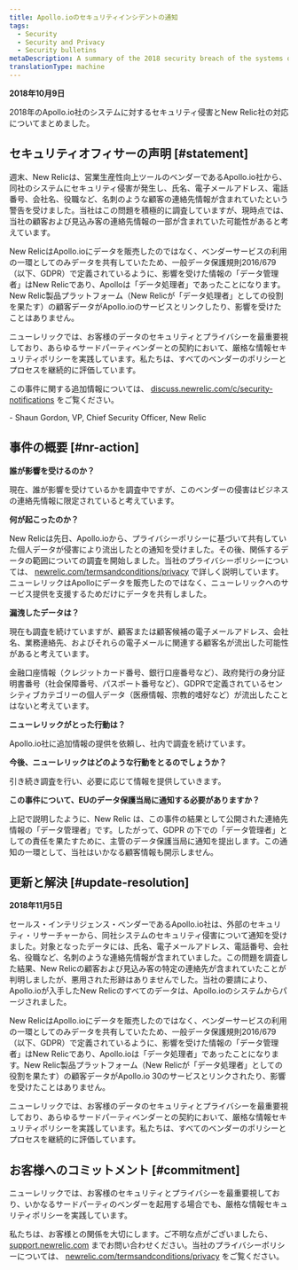 ```yaml
---
title: Apollo.ioのセキュリティインシデントの通知
tags:
  - Security
  - Security and Privacy
  - Security bulletins
metaDescription: A summary of the 2018 security breach of the systems of Apollo.io and New Relic's response.
translationType: machine
---
```


**2018年10月9日**

2018年のApollo.io社のシステムに対するセキュリティ侵害とNew Relic社の対応についてまとめました。

## セキュリティオフィサーの声明 [#statement]

週末、New Relicは、営業生産性向上ツールのベンダーであるApollo.io社から、同社のシステムにセキュリティ侵害が発生し、氏名、電子メールアドレス、電話番号、会社名、役職など、名刺のような顧客の連絡先情報が含まれていたという警告を受けました。当社はこの問題を積極的に調査していますが、現時点では、当社の顧客および見込み客の連絡先情報の一部が含まれていた可能性があると考えています。

New RelicはApollo.ioにデータを販売したのではなく、ベンダーサービスの利用の一環としてのみデータを共有していたため、一般データ保護規則2016/679（以下、GDPR）で定義されているように、影響を受けた情報の「データ管理者」はNew Relicであり、Apolloは「データ処理者」であったことになります。New Relic製品プラットフォーム（New Relicが「データ処理者」としての役割を果たす）の顧客データがApollo.ioのサービスとリンクしたり、影響を受けたことはありません。

ニューレリックでは、お客様のデータのセキュリティとプライバシーを最重要視しており、あらゆるサードパーティベンダーとの契約において、厳格な情報セキュリティポリシーを実践しています。私たちは、すべてのベンダーのポリシーとプロセスを継続的に評価しています。

この事件に関する追加情報については、 [discuss.newrelic.com/c/security-notifications](https://discuss.newrelic.com/c/security-notifications) をご覧ください。

\- Shaun Gordon, VP, Chief Security Officer, New Relic

## 事件の概要 [#nr-action]

**誰が影響を受けるのか？**

現在、誰が影響を受けているかを調査中ですが、このベンダーの侵害はビジネスの連絡先情報に限定されていると考えています。

**何が起こったのか？**

New Relicは先日、Apollo.ioから、プライバシーポリシーに基づいて共有していた個人データが侵害により流出したとの通知を受けました。その後、関係するデータの範囲についての調査を開始しました。当社のプライバシーポリシーについては、 [newrelic.com/termsandconditions/privacy](https://newrelic.com/termsandconditions/privacy) で詳しく説明しています。ニューレリックはApolloにデータを販売したのではなく、ニューレリックへのサービス提供を支援するためだけにデータを共有しました。

**漏洩したデータは？**

現在も調査を続けていますが、顧客または顧客候補の電子メールアドレス、会社名、業務連絡先、およびそれらの電子メールに関連する顧客名が流出した可能性があると考えています。

金融口座情報（クレジットカード番号、銀行口座番号など）、政府発行の身分証明書番号（社会保障番号、パスポート番号など）、GDPRで定義されているセンシティブカテゴリーの個人データ（医療情報、宗教的嗜好など）が流出したことはないと考えています。

**ニューレリックがとった行動は？**

Apollo.io社に追加情報の提供を依頼し、社内で調査を続けています。

**今後、ニューレリックはどのような行動をとるのでしょうか？**

引き続き調査を行い、必要に応じて情報を提供していきます。

**この事件について、EUのデータ保護当局に通知する必要がありますか？**

上記で説明したように、New Relic は、この事件の結果として公開された連絡先情報の「データ管理者」です。したがって、GDPR の下での「データ管理者」としての責任を果たすために、主管のデータ保護当局に通知を提出します。この通知の一環として、当社はいかなる顧客情報も開示しません。

## 更新と解決 [#update-resolution]

**2018年11月5日**

セールス・インテリジェンス・ベンダーであるApollo.io社は、外部のセキュリティ・リサーチャーから、同社システムのセキュリティ侵害について通知を受けました。対象となったデータには、氏名、電子メールアドレス、電話番号、会社名、役職など、名刺のような連絡先情報が含まれていました。この問題を調査した結果、New Relicの顧客および見込み客の特定の連絡先が含まれていたことが判明しましたが、悪用された形跡はありませんでした。当社の要請により、Apollo.ioが入手したNew Relicのすべてのデータは、Apollo.ioのシステムからパージされました。

New RelicはApollo.ioにデータを販売したのではなく、ベンダーサービスの利用の一環としてのみデータを共有していたため、一般データ保護規則2016/679（以下、GDPR）で定義されているように、影響を受けた情報の「データ管理者」はNew Relicであり、Apollo.ioは「データ処理者」であったことになります。New Relic製品プラットフォーム（New Relicが「データ処理者」としての役割を果たす）の顧客データがApollo.io 30のサービスとリンクされたり、影響を受けたことはありません。

ニューレリックでは、お客様のデータのセキュリティとプライバシーを最重要視しており、あらゆるサードパーティベンダーとの契約において、厳格な情報セキュリティポリシーを実践しています。私たちは、すべてのベンダーのポリシーとプロセスを継続的に評価しています。

## お客様へのコミットメント [#commitment]

ニューレリックでは、お客様のセキュリティとプライバシーを最重要視しており、いかなるサードパーティのベンダーを起用する場合でも、厳格な情報セキュリティポリシーを実践しています。

私たちは、お客様との関係を大切にします。ご不明な点がございましたら、 [support.newrelic.com](https://support.newrelic.com/) までお問い合わせください。当社のプライバシーポリシーについては、 [newrelic.com/termsandconditions/privacy](https://newrelic.com/termsandconditions/privacy) をご覧ください。